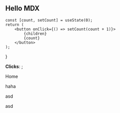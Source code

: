 
## Hello MDX


    const [count, setCount] = useState(0);
    return (
        <button onClick={() => setCount(count + 1)}>
            {children}
            {count}
        </button>
    );
}

<Counter>**Clicks**: </Counter>;

<Link href="/">Home</Link>

haha

<p className="text-yellow">asd</p>
<p className="text-orange">asd</p>
